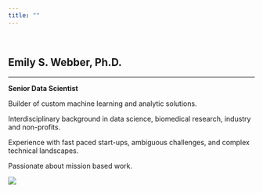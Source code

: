```yaml
---
title: ""
---
```


&nbsp;
&nbsp;

## Emily S. Webber, Ph.D.

---
**Senior Data Scientist** 
&nbsp;

Builder of custom machine learning and analytic solutions.
&nbsp;

Interdisciplinary background in data science, biomedical research, industry and non-profits. 
&nbsp;

Experience with fast paced start-ups, ambiguous challenges, and complex technical landscapes. 
&nbsp;

Passionate about mission based work.
&nbsp;


![](/Users/emilywebber/Dropbox/website_2023/Website/interview.png)



<link rel="stylesheet" href="style.css" type="text/css" />
<script>
  (function(i,s,o,g,r,a,m){i['GoogleAnalyticsObject']=r;i[r]=i[r]||function(){
  (i[r].q=i[r].q||[]).push(arguments)},i[r].l=1*new Date();a=s.createElement(o),
  m=s.getElementsByTagName(o)[0];a.async=1;a.src=g;m.parentNode.insertBefore(a,m)
  })(window,document,'script','https://www.google-analytics.com/analytics.js','ga');

  ga('create', 'UA-91308049-1', 'auto');
  ga('send', 'pageview');

</script>



<!-- Go to www.addthis.com/dashboard to customize your tools --> <script type="text/javascript" src="//s7.addthis.com/js/300/addthis_widget.js#pubid=ra-589036a8549be1ce"></script>
